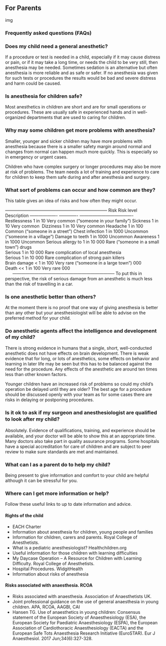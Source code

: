 ## For Parents

img

### Frequently asked questions (FAQs)

### Does my child need a general anesthetic?
If a procedure or test is needed in a child, especially if it may cause distress or pain, or if it may take a long time, or needs the child to be very still, then anesthesia may be needed. Sometimes sedation is an alternative but often anesthesia is more reliable and as safe or safer. If no anesthesia was given for such tests or procedures the results would be bad and severe distress and harm could be caused.

### Is anesthesia for children safe?
Most anesthetics in children are short and are for small operations or procedures. These are usually safe in experienced hands and in well-organized departments that are used to caring for children.

### Why may some children get more problems with anesthesia? 
Smaller, younger and sicker children may have more problems with anesthesia because there is a smaller safety margin around normal and changes from normal can happen much more quickly. This is especially so in emergency or urgent cases.

Children who have complex surgery or longer procedures may also be more at risk of problems. The team needs a lot of training and experience to care for children to keep them safe during and after anesthesia and surgery.

### What sort of problems can occur and how common are they?
This table gives an idea of risks and how often they might occur.

  ----------------------------------------------------------------------- Risk    Risk level    Description   ------------------- ------------- ------------------------------------- Restlessness    1 in 10   Very common ("someone in your         family")
  Sickness    1 in 10   Very common 
  Dizziness   1 in 10   Very common
  Headache    1 in 100  Common ("someone in a street")
  Chest infection 1 in 1000 Uncommon ("someone in a village")
  Damage to teeth 1 in 1000 Uncommon
  Awareness   1 in 1000 Uncommon
  Serious allergy to  1 in 10 000   Rare ("someone in a small town")   drugs         
  Serious     1 in 10 000   Rare   complication of      local anesthesia      
  Serious     1 in 10 000   Rare   complication of      strong pain killers   
  Brain damage    \< 1 in 100   Very rare ("someone in a large town")       000   
  Death   \<\< 1 in 100 Very rare       000   
                    -----------------------------------------------------------------------
To put this in perspective, the risk of serious damage from an anesthetic is much less than the risk of travelling in a car.

### Is one anesthetic better than others?
At the moment there is no proof that one way of giving anesthesia is better than any other but your anesthesiologist will be able to advise on the preferred method for your child.

### Do anesthetic agents affect the intelligence and development of my child?
There is strong evidence in humans that a single, short, well-conducted anesthetic does not have effects on brain development. There is weak evidence that for long, or lots of anesthetics, some effects on behavior and learning in later life may be seen but this has to be balanced against the need for the procedure. Any effects of the anesthetic are around ten times less than other known factors.

Younger children have an increased risk of problems so could my child's operation be delayed until they are older?
The best age for a procedure should be discussed openly with your team as for some cases there are risks in delaying or postponing procedures.

### Is it ok to ask if my surgeon and anesthesiologist are qualiﬁed to look after my child?
Absolutely. Evidence of qualiﬁcations, training, and experience should be available, and your doctor will be able to show this at an appropriate time. Many doctors also take part in quality assurance programs. Some hospitals have a special accreditation for care of children and are subject to peer review to make sure standards are met and maintained.

### What can I as a parent do to help my child?
Being present to give information and comfort to your child are helpful although it can be stressful for you.


### Where can I get more information or help? 
Follow these useful links to up to date information and advice.

#### Rights of the child 
- EACH Charter
- Information about anesthesia for children, young people and families
- Information for children, carers and parents. Royal College of Anesthetists.
- What is a pediatric anesthesiologist? Healthchildren.org
- Useful information for those children with learning difficulties
- My Daycase Operation -- A Resource for Children with Learning Difficulty. Royal College of Anesthetists.
- Hospital Procedures. WidgitHealth
- Information about risks of anesthesia

#### Risks associated with anaesthesia. RCOA
- Risks associated with anaesthesia. Association of Anaesthetists UK.
- Joint professional guidance on the use of general anaesthesia in young children. APA, RCOA, AAGBI, CAI
- Hansen TG. Use of anaesthetics in young children: Consensus statement of the European Society of Anaesthesiology (ESA), the European Society for Paediatric Anaesthesiology (ESPA), the European Association of Cardiothoracic Anaesthesiology (EACTA) and the European Safe Tots Anaesthesia Research Initiative (EuroSTAR). Eur J Anaesthesiol. 2017 Jun;34(6):327-328. 

